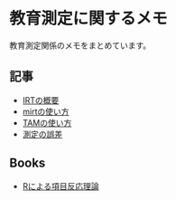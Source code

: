 # 教育測定に関するメモ

教育測定関係のメモをまとめています。

## 記事
- [IRTの概要](irt_2pl.qmd)
- [mirtの使い方](irt_mirt.qmd)
- [TAMの使い方](irt_tam.qmd)
- [測定の誤差](irt_measurement_error.qmd)

## Books
- [Rによる項目反応理論](https://www.ohmsha.co.jp/book/9784274050176/)
